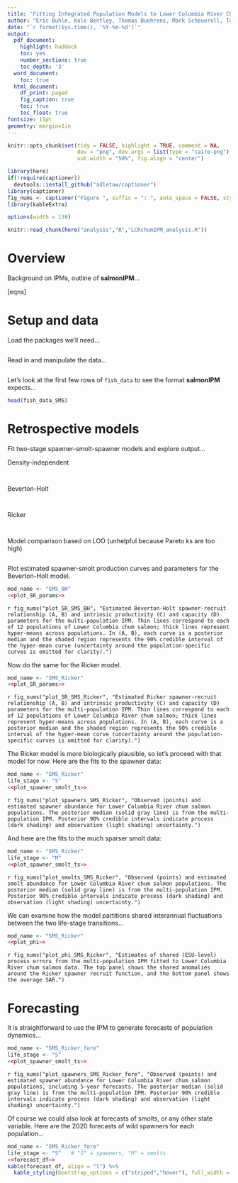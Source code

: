 ```yaml
---
title: 'Fitting Integrated Population Models to Lower Columbia River Chum Salmon Monitoring Data'
author: "Eric Buhle, Kale Bentley, Thomas Buehrens, Mark Scheuerell, Todd Hillson, and ..."
date: "`r format(Sys.time(), '%Y-%m-%d')`"
output:
  pdf_document:
    highlight: haddock
    toc: yes
    number_sections: true
    toc_depth: '3'
  word_document:
    toc: true
  html_document:
    df_print: paged
    fig_caption: true
    toc: true
    toc_float: true
fontsize: 11pt
geometry: margin=1in
---
```


```r
knitr::opts_chunk$set(tidy = FALSE, highlight = TRUE, comment = NA, 
                      dev = "png", dev.args = list(type = "cairo-png"), dpi = 200,
                      out.width = "50%", fig.align = "center")

library(here)
if(!require(captioner))
  devtools::install_github("adletaw/captioner")
library(captioner)
fig_nums <- captioner("Figure ", suffix = ": ", auto_space = FALSE, style = "b", style_prefix = TRUE)
library(kableExtra)
```
```r
options(width = 130)
```
```r
knitr::read_chunk(here("analysis","R","LCRchumIPM_analysis.R"))
```

# Overview

Background on IPMs, outline of **salmonIPM**...

[eqns]



# Setup and data

Load the packages we'll need...

```r
```

Read in and manipulate the data...

```r
```

Let's look at the first few rows of `fish_data` to see the format **salmonIPM** expects...

```r
head(fish_data_SMS)
```


# Retrospective models

Fit two-stage spawner-smolt-spawner models and explore output...

Density-independent

```r
```
```r
```

Beverton-Holt

```r
```
```r
```

Ricker

```r
```
```r
```

Model comparison based on LOO (unhelpful because Pareto ks are too high)

```r
```

Plot estimated spawner-smolt production curves and parameters for the Beverton-Holt model.

```r
mod_name <- "SMS_BH"
<<plot_SR_params>>
```

`r fig_nums("plot_SR_SMS_BH", "Estimated Beverton-Holt spawner-recruit relationship (A, B) and intrinsic productivity (C) and capacity (D) parameters for the multi-population IPM. Thin lines correspond to each of 12 populations of Lower Columbia chum salmon; thick lines represent hyper-means across populations. In (A, B), each curve is a posterior median and the shaded region represents the 90% credible interval of the hyper-mean curve (uncertainty around the population-specific curves is omitted for clarity).")`

Now do the same for the Ricker model.

```r
mod_name <- "SMS_Ricker"
<<plot_SR_params>>
```

`r fig_nums("plot_SR_SMS_Ricker", "Estimated Ricker spawner-recruit relationship (A, B) and intrinsic productivity (C) and capacity (D) parameters for the multi-population IPM. Thin lines correspond to each of 12 populations of Lower Columbia River chum salmon; thick lines represent hyper-means across populations. In (A, B), each curve is a posterior median and the shaded region represents the 90% credible interval of the hyper-mean curve (uncertainty around the population-specific curves is omitted for clarity).")`

The Ricker model is more biologically plausible, so let's proceed with that model for now. Here are the fits to the spawner data:

```r
mod_name <- "SMS_Ricker"
life_stage <- "S"
<<plot_spawner_smolt_ts>>
```

`r fig_nums("plot_spawners_SMS_Ricker", "Observed (points) and estimated spawner abundance for Lower Columbia River chum salmon populations. The posterior median (solid gray line) is from the multi-population IPM. Posterior 90% credible intervals indicate process (dark shading) and observation (light shading) uncertainty.")`

And here are the fits to the much sparser smolt data:

```r
mod_name <- "SMS_Ricker"
life_stage <- "M"
<<plot_spawner_smolt_ts>>
```

`r fig_nums("plot_smolts_SMS_Ricker", "Observed (points) and estimated smolt abundance for Lower Columbia River chum salmon populations. The posterior median (solid gray line) is from the multi-population IPM. Posterior 90% credible intervals indicate process (dark shading) and observation (light shading) uncertainty.")`

We can examine how the model partitions shared interannual fluctuations between the two life-stage transitions...

```r
mod_name <- "SMS_Ricker"
<<plot_phi>>
```

`r fig_nums("plot_phi_SMS_Ricker", "Estimates of shared (ESU-level) process errors from the multi-population IPM fitted to Lower Columbia River chum salmon data. The top panel shows the shared anomalies around the Ricker spawner recruit function, and the bottom panel shows the average SAR.")`


# Forecasting

It is straightforward to use the IPM to generate forecasts of population dynamics...

```r
mod_name <- "SMS_Ricker_fore"
life_stage <- "S"
<<plot_spawner_smolt_ts>>
```

`r fig_nums("plot_spawners_SMS_Ricker_fore", "Observed (points) and estimated spawner abundance for Lower Columbia River chum salmon populations, including 5-year forecasts. The posterior median (solid gray line) is from the multi-population IPM. Posterior 90% credible intervals indicate process (dark shading) and observation (light shading) uncertainty.")`


Of course we could also look at forecasts of smolts, or any other state variable. Here are the 2020 forecasts of wild spawners for each population...

```r
mod_name <- "SMS_Ricker_fore"
life_stage <- "S"   # "S" = spawners, "M" = smolts
<<forecast_df>>
kable(forecast_df, align = "l") %>% 
  kable_styling(bootstrap_options = c("striped","hover"), full_width = FALSE)
```


